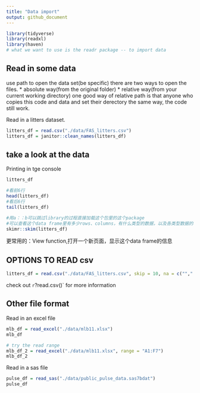```yaml
---
title: "Data import"
output: github_document
---
```


```r
library(tidyverse)
library(readxl)
library(haven)
# what we want to use is the readr package -- to import data
```

## Read in some data
use path to open the data set(be specific)
there are two ways to open the files.
* absolute way(from the original folder)
* relative way(from your current working directory)
one good way of relative path is that anyone who copies this code and data and set their derectory the same way, the code still work.

Read in a litters dataset.

```r
litters_df = read.csv("./data/FAS_litters.csv")
litters_df = janitor::clean_names(litters_df)
```

## take a look at the data

Printing in tge console
```r
litters_df
```

```r
#看前6行
head(litters_df)
#看后6行
tail(litters_df)
```

```r
#用a：：b可以跳过library的过程直接加载这个包里的这个package
#可以查看这个data frame里有多少rows、columns，有什么类型的数据，以及各类型数据的名称和总结
skimr::skim(litters_df)
```

更常用的：View function,打开一个新页面，显示这个data frame的信息

## OPTIONS TO READ csv

```r
litters_df = read.csv("./data/FAS_litters.csv", skip = 10, na = c("",".","999"))
```

check out `r `?read.csv()` for more information

## Other file format

Read in an excel file

```r
mlb_df = read_excel("./data/mlb11.xlsx")
mlb_df

# try the read range
mlb_df_2 = read_excel("./data/mlb11.xlsx", range = "A1:F7")
mlb_df_2
```

Read in a sas file

```r
pulse_df = read_sas("./data/public_pulse_data.sas7bdat")
pulse_df
```









